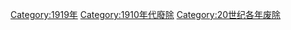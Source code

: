 {{discat|191|9|1909|1920}}
{{Commonscat|1919 disestablishments}}

[[Category:1919年|Category:1919年]]
[[Category:1910年代廢除|Category:1910年代廢除]]
[[Category:20世纪各年废除|Category:20世纪各年废除]]